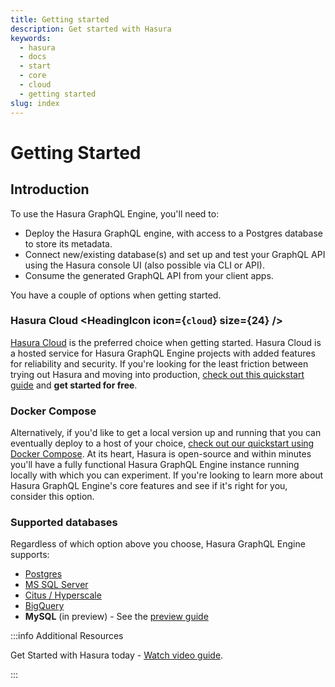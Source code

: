 ```yaml
---
title: Getting started
description: Get started with Hasura
keywords:
  - hasura
  - docs
  - start
  - core
  - cloud
  - getting started
slug: index
---
```



# Getting Started

## Introduction

To use the Hasura GraphQL Engine, you'll need to:

- Deploy the Hasura GraphQL engine, with access to a Postgres database to store its metadata.
- Connect new/existing database(s) and set up and test your GraphQL API using the Hasura console UI (also possible via
  CLI or API).
- Consume the generated GraphQL API from your client apps.

You have a couple of options when getting started.

### Hasura Cloud <HeadingIcon icon={`cloud`} size={24} />

[Hasura Cloud](https://cloud.hasura.io) is the preferred choice when getting started. Hasura Cloud is a hosted service
for Hasura GraphQL Engine projects with added features for reliability and security. If you're looking for the least
friction between trying out Hasura and moving into production,
[check out this quickstart guide](/getting-started/getting-started-cloud.mdx) and **get started for free**.

### Docker Compose

Alternatively, if you'd like to get a local version up and running that you can eventually deploy to a host of your
choice, [check out our quickstart using Docker Compose](/getting-started/docker-simple.mdx). At its heart, Hasura is
open-source and within minutes you'll have a fully functional Hasura GraphQL Engine instance running locally with which
you can experiment. If you're looking to learn more about Hasura GraphQL Engine's core features and see if it's right
for you, consider this option.

### Supported databases

Regardless of which option above you choose, Hasura GraphQL Engine supports:

- [Postgres](/databases/postgres/index.mdx)
- [MS SQL Server](/databases/ms-sql-server/index.mdx)
- [Citus / Hyperscale](/databases/postgres/citus-hyperscale-postgres/index.mdx)
- [BigQuery](/databases/bigquery/index.mdx)
- **MySQL** (in preview) - See the [preview guide](/guides/mysql-preview.mdx)

<!-- Remove the admonition below? -->

:::info Additional Resources

Get Started with Hasura today -
[Watch video guide](https://hasura.io/events/webinar/get-started-with-hasura/?pg=docs&plcmt=body&cta=getting-started&tech=).

:::
